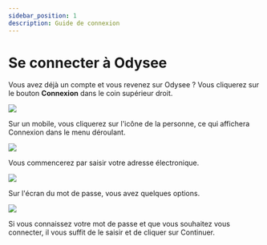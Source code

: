 ---
sidebar_position: 1
description: Guide de connexion
---

# Se connecter à Odysee

Vous avez déjà un compte et vous revenez sur Odysee ? Vous cliquerez sur le bouton **Connexion** dans le coin supérieur droit.

![](/img/fr/SeconnecteràOdysee01.png)

Sur un mobile, vous cliquerez sur l'icône de la personne, ce qui affichera Connexion dans le menu déroulant.

![](https://i.imgur.com/vWURDEo.jpg)

Vous commencerez par saisir votre adresse électronique.

![](/img/fr/SeconnecteràOdysee02.png)

Sur l'écran du mot de passe, vous avez quelques options.

![](/img/fr/SeconnecteràOdysee03b.png)

Si vous connaissez votre mot de passe et que vous souhaitez vous connecter, il vous suffit de le saisir et de cliquer sur Continuer.
